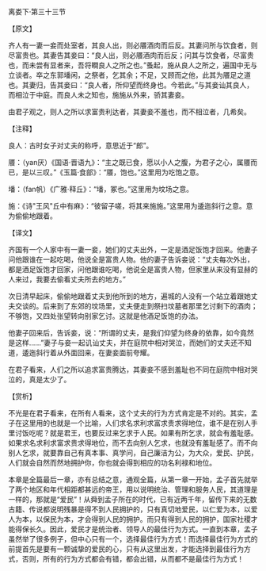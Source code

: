 

离娄下·第三十三节

【原文】

齐人有一妻一妾而处室者，其良人出，则必餍酒肉而后反。其妻问所与饮食者，则尽富贵也。其妻告其妾曰：“良人出，则必餍酒肉而后反；问其与饮食者，尽富贵也，而未尝有显者来，吾将瞷良人之所之也。”蚤起，施从良人之所之，遍国中无与立谈者。卒之东郭墦闲，之祭者，乞其余；不足，又顾而之他，此其为餍足之道也。其妻归，告其妾曰：“良人者，所仰望而终身也。今若此。”与其妾讪其良人，而相泣于中庭。而良人未之知也，施施从外来，骄其妻妾。

由君子观之，则人之所以求富贵利达者，其妻妾不羞也，而不相泣者，几希矣。

【注释】

良人：古时女子对丈夫的称呼，意思近于“郎”。

餍：（yan厌）《国语·晋语九》：“主之既已食，愿以小人之腹，为君子之心，属餍而已，是以三叹。”《玉篇·食部》：“餍，饱也。”这里用为吃饱之意。

墦：（fan帆）《广雅·释丘》：“墦，冢也。”这里用为坟场之意。

施：《诗"王风"丘中有麻》：“彼留子嗟，将其来施施。”这里用为逶迤斜行之意。意为偷偷地跟着。

【译文】

齐国有一个人家中有一妻一妾，她们的丈夫出外，一定是酒足饭饱才回来。他妻子问他跟谁在一起吃喝，他说全是富贵人物。他的妻子告诉妾说：“丈夫每次外出，都是酒足饭饱才回家，问他跟谁吃喝，他说全是富贵人物，但家里从来没有显赫的人来过，我要去偷看丈夫所去的地方。”

次日清早起床，偷偷地跟着丈夫到他所到的地方，遍城的人没有一个站立着跟她丈夫交谈的。后来到了东郊的坟场里，丈夫便走到祭扫坟墓者那里乞讨剩下的酒肉；不够饱，又四处张望转向别家乞讨。这就是他酒足饭饱的办法。

他妻子回来后，告诉妾，说：“所谓的丈夫，是我们仰望为终身的依靠，如今竟然是这样……”妻子与妾一起讥讪丈夫，并在庭院中相对哭泣，而她们的丈夫还不知道，逶迤斜行着从外面回来，在妻妾面前夸耀。

在君子看来，人们之所以追求富贵腾达，其妻妾不感到羞耻也不同在庭院中相对哭泣的，真是太少了。

【赏析】

不光是在君子看来，在所有人看来，这个丈夫的行为方式肯定是不对的。其实，孟子在这里用的也就是一个比喻，人们求名求利求富求贵求得地位，谁不是在别人手里讨饭吃呢？就是君王，也要反过来乞求于人民。如果有所乞求，就会有羞耻感。如果求名求利求富求贵求得地位，而不去向别人乞求，也就没有羞耻感了。而不向别人乞求，就要靠自己有真本事、真学问，自己廉洁为公，为大众，爱民、护民，人们就会自然而然地拥护你，你也就会得到相应的功名利禄和地位。

本章是全篇最后一章，亦有总结之意，通观全篇，从第一章一开始，孟子首先就举了两个地区和年代相距都甚远的帝王，用以说明统治、管理和服务人民，其道理是一样的，那就是“爱民”！从舜到孟子所在的时代，已有近两千年，留传下来的无数古籍、传说都说明残暴是得不到人民拥护的，只有真切地爱民，以仁爱为本，以爱人为本，以保民为本，才会得到人民的拥护。而只有得到人民的拥护，国家社稷才能得保长久。因此，爱民才是统治者、领导人的最佳行为方式。一直到本章，孟子虽然举了很多例子，但中心只有一个，选择最佳行为方式！而选择最佳行为方式的前提首先是要有一颗诚挚的爱民的心，只有从这里出发，才能选择到最佳行为方式，否则，所有的行为方式都会有错，都会出错，从而都不是最佳行为方式！


